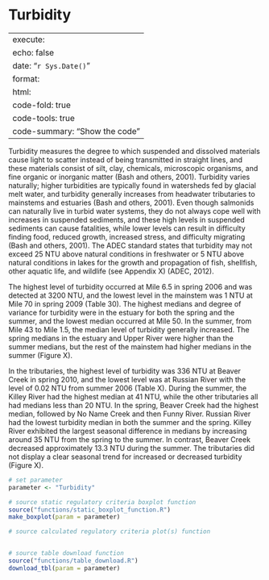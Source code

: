 # Turbidity

---
execute:
  echo: false
date: "`r Sys.Date()`"
format:
  html:
    code-fold: true
    code-tools: true
    code-summary: "Show the code"
---

Turbidity measures the degree to which suspended and dissolved materials cause light to scatter instead of being transmitted in straight lines, and these materials consist of silt, clay, chemicals, microscopic organisms, and fine organic or inorganic matter (Bash and others, 2001). Turbidity varies naturally; higher turbidities are typically found in watersheds fed by glacial melt water, and turbidity generally increases from headwater tributaries to mainstems and estuaries (Bash and others, 2001). Even though salmonids can naturally live in turbid water systems, they do not always cope well with increases in suspended sediments, and these high levels in suspended sediments can cause fatalities, while lower levels can result in difficulty finding food, reduced growth, increased stress, and difficulty migrating (Bash and others, 2001). The ADEC standard states that turbidity may not exceed 25 NTU above natural conditions in freshwater or 5 NTU above natural conditions in lakes for the growth and propagation of fish, shellfish, other aquatic life, and wildlife (see Appendix X) (ADEC, 2012).

The highest level of turbidity occurred at Mile 6.5 in spring 2006 and was detected at 3200 NTU, and the lowest level in the mainstem was 1 NTU at Mile 70 in spring 2009 (Table 30). The highest medians and degree of variance for turbidity were in the estuary for both the spring and the summer, and the lowest median occurred at Mile 50. In the summer, from Mile 43 to Mile 1.5, the median level of turbidity generally increased. The spring medians in the estuary and Upper River were higher than the summer medians, but the rest of the mainstem had higher medians in the summer (Figure X).

In the tributaries, the highest level of turbidity was 336 NTU at Beaver Creek in spring 2010, and the lowest level was at Russian River with the level of 0.02 NTU from summer 2006 (Table X). During the summer, the Killey River had the highest median at 41 NTU, while the other tributaries all had medians less than 20 NTU. In the spring, Beaver Creek had the highest median, followed by No Name Creek and then Funny River. Russian River had the lowest turbidity median in both the summer and the spring. Killey River exhibited the largest seasonal difference in medians by increasing around 35 NTU from the spring to the summer. In contrast, Beaver Creek decreased approximately 13.3 NTU during the summer. The tributaries did not display a clear seasonal trend for increased or decreased turbidity (Figure X).

```r

# set parameter
parameter <- "Turbidity"

# source static regulatory criteria boxplot function
source("functions/static_boxplot_function.R")
make_boxplot(param = parameter)

# source calculated regulatory criteria plot(s) function


# source table download function
source("functions/table_download.R")
download_tbl(param = parameter)

```
